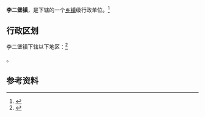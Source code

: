 {{中国乡级行政区|63/21/22/106/000}}

'''李二堡镇'''，是{{PRC admin/fullname|63/21/22/106/000|3}}下辖的一个[[乡镇|乡镇]]级行政单位。<ref>{{PRC admin/ref sgc|{{PRC admin/parent|63/21/22/106/000}}}}</ref>

== 行政区划 ==

李二堡镇下辖以下地区：<ref>{{PRC admin/ref sgc|63/21/22/106/000}}</ref>

{{PRC admin/children|63/21/22/106/000}}。

== 参考资料 ==

{{reflist}}

{{行政区划小作品}}
{{PRC admin/navcat|63/21/22/106/000}}